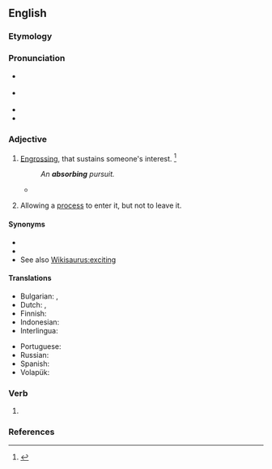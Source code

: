 ==English==

===Etymology===
{{suffix|absorb|ing|lang=en}}

===Pronunciation===
* {{a|RP}} {{IPA|/əbˈzɔː.bɪŋ/|/əbˈsɔː.bɪŋ/|lang=en}}
* {{a|US}} {{IPA|/æbˈzɔɹ.bɪŋ/|/æbˈsɔɹ.bɪŋ/|/əbˈzɔɹ.bɪŋ/|/əbˈsɔɹ.bɪŋ/|lang=en}}
* {{audio|en-us-absorbing.ogg|Audio (US)|lang=en}}
* {{rhymes|ɔː(r)bɪŋ|lang=en}}

===Adjective===
{{en-adj}}

# [[engross|Engrossing]], that sustains someone's interest. {{defdate|First attested in the mid 18<sup>th</sup> century.}}<ref name=SOED>{{R:SOED5|page=9}}</ref>
#: ''An '''absorbing''' pursuit.''
#* {{quote-journal|date=October 29, 2011
|author=Neil Johnston
|title=Norwich 3 - 3 Blackburn
|work=BBC Sport
|url=http://news.bbc.co.uk/sport2/hi/football/15413656.stm
|page=
|passage=It was a dramatic finish to an '''absorbing''', fast-paced game but Blackburn will be deeply unhappy with referee Anthony Taylor as Nzonzi's handball was harsh.}}
# {{lb|en|statistics|of a [[state]]}} Allowing a [[process]] to enter it, but not to leave it.

====Synonyms====
* {{l|en|engrossing}}
* {{l|en|fascinating}}
* See also [[Wikisaurus:exciting]]

====Translations====
{{trans-top|engrossing}}
* Bulgarian: {{t+|bg|поглъщащ}}, {{t+|bg|увлекателен}}
* Dutch: {{t+|nl|boeiend}}, {{t+|nl|grijpend}} {{t+|nl|meeslepend}}
* Finnish: {{t|fi|mukaansatempaava}}
* Indonesian: {{t+|id|penyerap}}
* Interlingua: {{t|ia|absorbente}}
{{trans-mid}}
* Portuguese: {{t+|pt|absorvente}}
* Russian: {{t+|ru|увлека́тельный|m}}
* Spanish: {{t+|es|absorbente}}
* Volapük: {{t|vo|änüsugön}}
{{trans-bottom}}

{{trans-top|math: of a state}}
{{trans-mid}}
{{trans-bottom}}

===Verb===
{{head|en|present participle}}

# {{present participle of|absorb|lang=en|nocat=1}}

===References===
<references/>